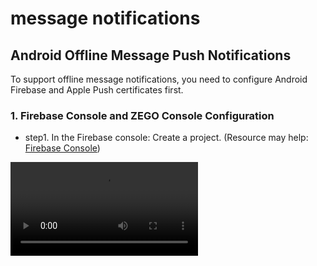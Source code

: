 # message notifications

## Android Offline Message Push Notifications

To support offline message notifications, you need to configure Android Firebase and Apple Push certificates first.

### 1. Firebase Console and ZEGO Console Configuration

- step1. In the Firebase console: Create a project. (Resource may help: [Firebase Console](https://console.firebase.google.com/))

<Video src="https://www.youtube.com/embed/HhP7rLirCA4"/>

- step2. In the [ZEGOCLOUD Admin Console](https://console.zegocloud.com/): Upload your FCM certificate

<Note title="Note">
- If you are ready with the Apple APNS certificate at this point, you can upload it together.
- iOS **need Apple Push Services certificates**, not VoIP certificates. This is different from the CallKit project.
</Note> 

<Frame auto="auto" height="auto" caption="">
  <img src="https://doc-media.zego.im/sdk-doc/Pics/zegocloud/console/upload_zimkit_certificate.png" />
</Frame>

- step3. In the [ZEGOCLOUD Admin Console](https://console.zegocloud.com/): create a `resourceID` for zimkit.

<Warning title="Warning">

1. You must use these options for zimkit, **APNs: Normal, FCM: Data Messages**. (Note that it's different from CallKit)
2. In the picture, `zego_message.caf` is the notification sound ringtone attached to iOS offline message push, apple only supports audio files in caf format, **you need to use your own caf file name here**. (If you don't need to customize the ringtone, you can leave the sound field empty.)
3. If you haven't configured the Android or iOS certificate at this point, the ResourceID will not include the options for that platform. as mentioned earlier, **We recommend that you also upload the Android and iOS certificate at this time together**, **then configure the resourceID for both iOS and Android together.**
> **If you haven't configured android and ios together**, when you need to configure another platform in the future, you **will need to delete and recreate the resourceID** to complete the configuration for android and ios. 

</Warning>

<Frame auto="auto" height="auto" caption="">
  <img src="https://doc-media.zego.im/sdk-doc/Pics/zegocloud/console/zimkit_resource_id.png"/>
</Frame>

- step4. In the Firebase console: Create an Android application and modify your project;

<Video src="https://www.youtube.com/embed/0f9Ai2uJM5o"/>

### 2. Modify the initialization code

You need to add the `notificationConfig` as follows:

<Warning title="Warning">
1. The `resourceID` here should use the `resourceID` created in the previous step in the [ZEGOCLOUD Admin Console](https://console.zegocloud.com/).
2. If you have other functions in your application that also use channelID, please use a different channelID here.
</Warning> 

```dart
void main() async {
  ...

  /// init ZIMKit
  await ZIMKit().init(
    appID: yourAppID /*input your AppID*/,
    appSign: yourAppSign /*input your AppSign*/,
    notificationConfig: ZegoZIMKitNotificationConfig(
      resourceID: yourResourceID,
      androidNotificationConfig: ZegoZIMKitAndroidNotificationConfig(
        channelID: yourChannelID,  //  'ZIM Message'
        channelName: yourChannelName,  //  'Message'
        sound: yourSoundFileName,  //  'message'
        icon: yourIconFileName,  //  'notification_icon'
      ),
    ),
  );

  ...
}
```

### 3. specify a custom notification sound and icon

1. If you need to specify a custom notification icon, you can specify the icon file name id of notification by `androidNotificationConfig.icon`, Additionally, you must place your icon file in the following path: **\$&lcub;project_root&rcub;/android/app/src/main/res/drawable/\$&lcub;icon&rcub;.png**
2. If you need to specify a custom notification sound, you can specify the sound file name id of notification by `androidNotificationConfig.sound`, Additionally, you must place your audio file in the following path: **\$&lcub;project_root&rcub;/android/app/src/main/res/raw/\$&lcub;sound&rcub;.mp3**

And the resources should be placed in the following locations:

<Frame width="auto" height="auto" caption="">
  <img src="https://doc-media.zego.im/sdk-doc/Pics/zegocloud/zimkit/zimkit_offline_files.jpeg" />
</Frame>

<Warning title="Warning">

If your project integrates **Call Kit** in addition to **ZIMKit**

<Accordion title="please add additional configuration:" defaultOpen="false">

When calling `ZegoUIKitPrebuiltCallInvitationService().init`, you need to add additional config for message notification.

```dart
await ZegoUIKitPrebuiltCallInvitationService().init(
  appID: yourAppID /*input your AppID*/,
  appSign: yourAppSign /*input your AppSign*/,
  userID: id,
  userName: name,
  plugins: [ZegoUIKitSignalingPlugin()],
  androidNotificationConfig: ZegoCallAndroidNotificationConfig(
    /// call notification
    channelID: 'ZegoUIKit',
    channelName: 'Call Notifications',
    sound: 'call',
    icon: 'call',

    /// message notification
    messageChannelID: 'Message',
    messageChannelName: 'Message',
    messageSound: 'message',
    messageIcon: 'message',
  ),
);
```

<Frame width="auto" height="auto" caption="">
  <img src="https://doc-media.zego.im/sdk-doc/Pics/zegocloud/zimkit/zimkit_callkit_offline_files.jpeg" />
</Frame>

> Please refer to our [demo](https://github.com/ZEGOCLOUD/zego_inapp_chat_uikit_example_flutter/blob/master/basic_demo/lib/main.dart) for the complete code.

</Accordion>

</Warning>

### 4. Add firebase-messaging dependency

Add this line to your project's `your_project/android/app/build.gradle` file as instructed.

```
implementation 'com.google.firebase:firebase-messaging:21.1.0'
```

### 5. Configure notification permissions for your app.

Open the file `your_project/app/src/main/AndroidManifest.xml`, and add the following code:

```xml
<uses-permission android:name="android.permission.ACCESS_WIFI_STATE" />
<uses-permission android:name="android.permission.RECORD_AUDIO" />
<uses-permission android:name="android.permission.INTERNET" />
<uses-permission android:name="android.permission.ACCESS_NETWORK_STATE" />
<uses-permission android:name="android.permission.CAMERA" />
<uses-permission android:name="android.permission.BLUETOOTH" />
<uses-permission android:name="android.permission.MODIFY_AUDIO_SETTINGS" />
<uses-permission android:name="android.permission.WAKE_LOCK" />
<uses-permission android:name="android.permission.FOREGROUND_SERVICE" />
<uses-permission android:name="android.permission.WRITE_EXTERNAL_STORAGE"/>
<uses-permission android:name="android.permission.READ_EXTERNAL_STORAGE"/>
<uses-permission android:name="android.permission.USE_FULL_SCREEN_INTENT" />
<uses-permission android:name="android.permission.REQUEST_IGNORE_BATTERY_OPTIMIZATIONS" />
<uses-permission android:name="android.permission.VIBRATE"/>
<uses-permission android:name="android.permission.READ_MEDIA_VIDEOS"/>
<uses-permission android:name="android.permission.READ_MEDIA_AUDIO"/>
<uses-permission android:name="android.permission.READ_MEDIA_IMAGES"/>

<uses-permission android:name="android.permission.ACCESS_NOTIFICATION_POLICY"/>
<uses-permission android:name="android.permission.POST_NOTIFICATIONS"/>
<!--for bring app to foreground from background in Android 10 -->
<uses-permission android:name="android.permission.SYSTEM_ALERT_WINDOW" />
```

<Frame width="auto" height="auto" caption="">
  <img src="https://media-resource.spreading.io/5fa3f99cda659c8c9f2907cbb0242e6c/workspace86/android_permission.png" />
</Frame>

### 6. Guide your users to set app permissions (Android only)

Some devices require special permissions to be enabled in order for your app to automatically display in the foreground when receiving a offline message (such as Xiaomi). Therefore, you need to guide your app users to enable the necessary app permissions to make the offline message effective.

- battery settings: Unrestricted.
- notification settings: Switch all to enable.

|notification settings| battery settings|
|--|--|
|<Frame width="auto" height="auto" caption=""><img src="https://doc-media.zego.im/sdk-doc/Pics/zegocloud/oss/setting_notifications.gif" /></Frame>|<Frame width="auto" height="auto" caption=""><img src="https://doc-media.zego.im/sdk-doc/Pics/zegocloud/oss/setting_battery.gif" /></Frame>|

Here are the permissions that an app needs on Xiaomi devices for reference:

- Show on locked screen: Switch to Enable
- Display pop-up windows while running in the background: Switch to Enable
- Display pop-up window: Switch to Enable

| | | |
|--|--|--|
|<Frame width="auto" height="auto" caption=""><img src="https://media-resource.spreading.io/5fa3f99cda659c8c9f2907cbb0242e6c/workspace86/miui12_settings1.jpg" /></Frame>|<Frame width="auto" height="auto" caption=""><img src="https://media-resource.spreading.io/5fa3f99cda659c8c9f2907cbb0242e6c/workspace86/miui12_settings2.jpg" /></Frame>|<Frame width="auto" height="auto" caption=""><img src="https://media-resource.spreading.io/5fa3f99cda659c8c9f2907cbb0242e6c/workspace86/miui12_settings3.jpg" /></Frame>|

## iOS Offline Message Push Notifications

### 1. Apple Developer Center and ZEGOCLOUD Console Configuration

- step1. You need to Create a Apple Push Services Certificate, and export a .p12 file on your Mac.

  <Video src="https://www.youtube.com/embed/gVi6gN30g8E"/>

- step2. In the [ZEGOCLOUD Admin Console](https://console.zegocloud.com/): Upload your APNs certificate

  <Note title="Note">
  - iOS **need Apple Push Services certificates**, not VoIP certificates. This is different from the CallKit project.
  </Note> 

  <Frame auto="auto" height="auto" caption="">
    <img src="https://doc-media.zego.im/sdk-doc/Pics/zegocloud/console/upload_zimkit_certificate.png" />
  </Frame>

- step3. In the [ZEGOCLOUD Admin Console](https://console.zegocloud.com/): create a `resourceID` for zimkit.

  <Warning title="Warning">

  1. You must use these options for zimkit, **APNs: Normal, FCM: Data Messages**. (Note that it's different from CallKit)
  2. In the picture, `zego_message.caf` is the notification sound ringtone attached to iOS offline message push, apple only supports audio files in caf format, **you need to use your own caf file name here**. (If you don't need to customize the ringtone, you can leave the sound field empty.)
  3. If you haven't configured the Android or iOS certificate at this point, the ResourceID will not include the options for that platform. as mentioned earlier, **We recommend that you also upload the Android and iOS certificate at this time together**, **then configure the resourceID for both iOS and Android together.**

  > **If you haven't configured android and ios together**, when you need to configure another platform in the future, you **will need to delete and recreate the resourceID** to complete the configuration for android and ios. 

  </Warning> 

  <Frame auto="auto" height="auto" caption="">
    <img src="https://doc-media.zego.im/sdk-doc/Pics/zegocloud/console/zimkit_resource_id.png" />
  </Frame>

### 2. Modify the initialization code

<Accordion title="In the integration steps of Android, there is already the same step. If you haven't completed Android, please click here to view and continue." defaultOpen="false">

You can put any content in here.

You need to add the `notificationConfig` as follows:

<Warning title="Warning">
1. The `resourceID` here should use the `resourceID` created in the previous step in the [ZEGOCLOUD Admin Console](https://console.zegocloud.com/).
2. If you have other functions in your application that also use channelID, please use a different channelID here.
</Warning> 

```dart
void main() async {
  ...

  /// init ZIMKit
  await ZIMKit().init(
    appID: yourAppID /*input your AppID*/,
    appSign: yourAppSign /*input your AppSign*/,
    notificationConfig: ZegoZIMKitNotificationConfig(
      resourceID: yourResourceID,
      androidNotificationConfig: ZegoZIMKitAndroidNotificationConfig(
        channelID: yourChannelID,  //  'ZIM Message'
        channelName: yourChannelName,  //  'Message'
        sound: yourSoundFileName,  //  'message'
        icon: yourIconFileName,  //  'notification_icon'
      ),
    ),
  );

  ...
}
```

</Accordion>

### 3. Add Push Notifications configuration

Open the project with Xcode, and click the`+ Capability` on the `Signing & Capabilities` page.

<Frame width="auto" height="auto" caption="">
  <img src="https://media-resource.spreading.io/5fa3f99cda659c8c9f2907cbb0242e6c/workspace86/capabili.jpeg" />
</Frame>

And double-click on `Push Notifications` to add this feature.

<Frame width="auto" height="auto" caption="">
  <img src="https://media-resource.spreading.io/5fa3f99cda659c8c9f2907cbb0242e6c/workspace86/push.jpeg" />
</Frame>

### 4. Add the Background Modes capability.

Open the project with Xcode, and click the`+ Capability` on the `Signing & Capabilities` page again.

<Frame width="auto" height="auto" caption="">
  <img src="https://media-resource.spreading.io/5fa3f99cda659c8c9f2907cbb0242e6c/workspace86/capabili.jpeg" />
</Frame>

And double-click on `Background Modes` in the pop-up window. This will allow you to see the `Background Modes` configuration in the `Signing & Capabilities`. 

<Frame width="auto" height="auto" caption="">
  <img src="https://doc-media.zego.im/sdk-doc/Pics/zegocloud/zimkit/capability_background.png" />
</Frame>

### 5. Check and Make sure the following features are enabled

<Frame width="auto" height="auto" caption="">
  <img src="https://doc-media.zego.im/sdk-doc/Pics/zegocloud/zimkit/zimkit_ios_xcodepush.png" />
</Frame>

### 6. Import the PushKit libraries.

<Frame width="auto" height="auto" caption="">
  <img src="https://doc-media.zego.im/sdk-doc/Pics/zegocloud/zimkit/zimkit_ios_pushkit.png" />
</Frame>

### 7. Configure offline messages notification sound

In the previous steps, when configuring the resourceID, we also set up the notification sound for iOS. I believe you have completed this step. The sound file we use in our documentation is `zego_message.caf`.

Now, we need to import the notification sound file into the Xcode project.

<Frame width="auto" height="auto" caption="">
  <img src="https://doc-media.zego.im/sdk-doc/Pics/zegocloud/zimkit/zimkit_ios_add_files_to_runner.png" />
</Frame>

And the resources should be placed in the following locations:

<Frame width="auto" height="auto" caption="">
  <img src="https://doc-media.zego.im/sdk-doc/Pics/zegocloud/zimkit/zimkit_ios_zego_message_caf.png" />
</Frame>

## Online Message Notifications

Online notification is much simpler. In general,

1. Integrate `flutter_local_notifications` to display any desired notifications.

```bash
flutter pub add flutter_local_notifications
```

2. Listen for new messages using `ZIMKit().getOnMessageReceivedNotifier()`, and display a notification when a new message is received.

```dart
ZIMKit().getOnMessageReceivedNotifier().addListener(_onMessageArrived);
```

3. Control app page navigation by handling the click callback of the notification.

```dart
static void onNotificationTappedBackground(NotificationResponse response) {
  //...
  try {
    final Map payload = jsonDecode(response.payload!);
    navigatorKey.currentState?.push(
      MaterialPageRoute(
        builder: (context) {
          return demoMessageListPageID(
            navigatorKey.currentContext!,
            id: payload['id'],
            type: ZIMConversationType.values[payload['typeIndex']],
          );
        },
      ),
    );
  } catch (e) {
    // ...
  }
}
```

All of these functionalities are already provided in the [demo](https://github.com/ZEGOCLOUD/zego_inapp_chat_uikit_example_flutter). You can refer to the specific implementation in the [demo](https://github.com/ZEGOCLOUD/zego_inapp_chat_uikit_example_flutter).
